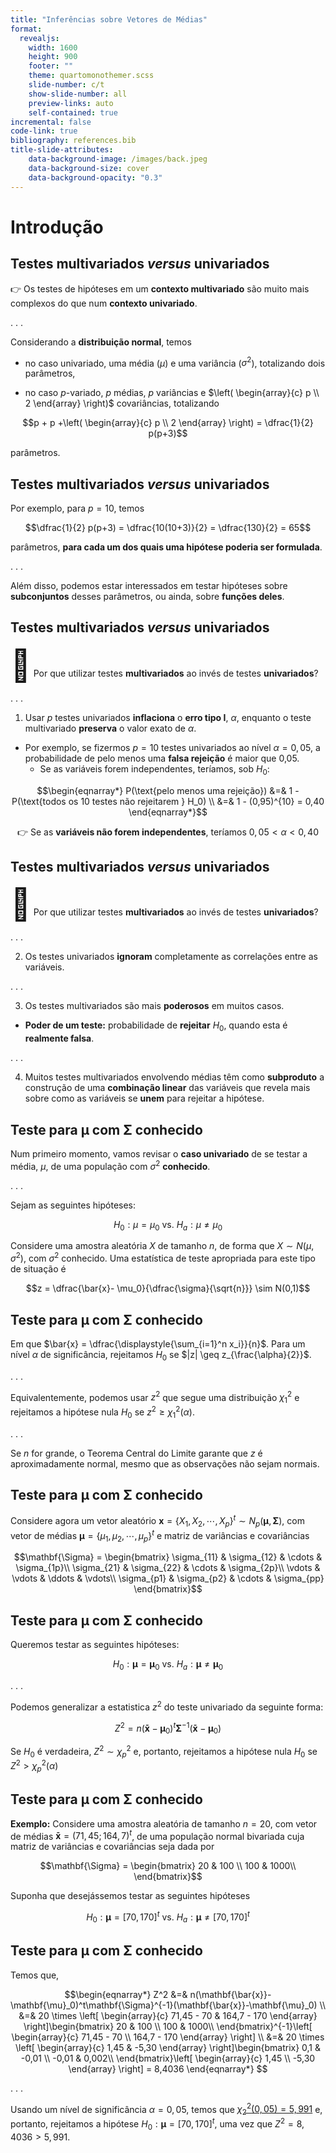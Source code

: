```yaml
---
title: "Inferências sobre Vetores de Médias"
format: 
  revealjs:
    width: 1600
    height: 900
    footer: ""
    theme: quartomonothemer.scss
    slide-number: c/t
    show-slide-number: all
    preview-links: auto
    self-contained: true
incremental: false
code-link: true
bibliography: references.bib
title-slide-attributes:
    data-background-image: /images/back.jpeg
    data-background-size: cover
    data-background-opacity: "0.3"
---
```


# Introdução

## Testes multivariados *versus* univariados


&#x1F449; Os testes de hipóteses em um **contexto multivariado** são muito mais complexos do que num **contexto univariado**.

. . .


Considerando a **distribuição normal**, temos

- no caso univariado, uma média ($\mu$) e uma variância ($\sigma^2$), totalizando dois parâmetros,

- no caso $p$-variado, $p$ médias, $p$ variâncias e $\left( \begin{array}{c} p \\ 2 \end{array}  \right)$ covariâncias, totalizando

$$p + p +\left( \begin{array}{c} p \\ 2 \end{array}  \right) = \dfrac{1}{2} p(p+3)$$

parâmetros.


## Testes multivariados *versus* univariados

Por exemplo, para $p = 10$, temos

$$\dfrac{1}{2} p(p+3) = \dfrac{10(10+3)}{2} = \dfrac{130}{2} = 65$$

parâmetros, **para cada um dos quais uma hipótese poderia ser formulada**.

. . .


Além disso, podemos estar interessados em testar hipóteses sobre **subconjuntos** desses parâmetros, ou ainda, sobre **funções deles**.


## Testes multivariados *versus* univariados

<span style='font-size:50px;'>&#129300;</span> Por que utilizar testes **multivariados** ao invés de testes **univariados**?


. . .


1) Usar $p$ testes univariados **inflaciona** o **erro tipo I**, $\alpha$, enquanto o teste multivariado **preserva** o valor exato de $\alpha$.

  - Por exemplo, se fizermos $p = 10$ testes univariados ao nível $\alpha = 0,05$, a probabilidade de pelo menos uma **falsa rejeição** é maior que 0,05. 
    - Se as variáveis forem independentes, teríamos, sob $H_0$:
    
$$\begin{eqnarray*} P(\text{pelo menos uma rejeição}) &=& 1 - P(\text{todos os 10 testes não rejeitarem } H_0) \\ &=& 1 - (0,95)^{10} = 0,40 \end{eqnarray*}$$

 <p align="center"> 
&#128073;  Se as **variáveis não forem independentes**, teríamos $0,05 < \alpha < 0,40$
</p>  



## Testes multivariados *versus* univariados

<span style='font-size:50px;'>&#129300;</span> Por que utilizar testes **multivariados** ao invés de testes **univariados**?


. . .


2) Os testes univariados **ignoram** completamente as correlações entre as variáveis.


. . .

3) Os testes multivariados são mais **poderosos** em muitos casos. 

  - **Poder de um teste:** probabilidade de **rejeitar** $H_0$, quando esta é **realmente falsa**.
  

. . .


4) Muitos testes multivariados envolvendo médias têm como **subproduto** a construção de uma **combinação linear** das variáveis que revela mais sobre como as variáveis se **unem** para rejeitar a hipótese.


## Teste para $\mathbf{\mu}$ com $\mathbf{\Sigma}$ conhecido

Num primeiro momento, vamos revisar o **caso univariado** de se testar a média, $\mu$, de uma população com $\sigma^2$ **conhecido**.

. . . 

Sejam as seguintes hipóteses:


$$H_0: \mu = \mu_0 \text{          vs.          } H_a: \mu \neq \mu_0$$


Considere uma amostra aleatória $X$ de tamanho $n$, de forma que $X \sim N(\mu, \sigma^2)$, com $\sigma^2$ conhecido. Uma estatística de teste apropriada para este tipo de situação é 

$$z = \dfrac{\bar{x}- \mu_0}{\dfrac{\sigma}{\sqrt{n}}} \sim N(0,1)$$



## Teste para $\mathbf{\mu}$ com $\mathbf{\Sigma}$ conhecido


Em que $\bar{x} = \dfrac{\displaystyle{\sum_{i=1}^n x_i}}{n}$. Para um nível $\alpha$ de significância, rejeitamos $H_0$ se $|z| \geq z_{\frac{\alpha}{2}}$.

. . .

Equivalentemente, podemos usar $z^2$ que segue uma distribuição $\chi^2_1$ e rejeitamos a hipótese nula $H_0$ se $z^2 \geq \chi^2_1(\alpha)$.

. . .


Se $n$ for grande, o Teorema Central do Limite garante que $z$ é aproximadamente normal, mesmo que as observações não sejam normais.



## Teste para $\mathbf{\mu}$ com $\mathbf{\Sigma}$ conhecido

Considere agora um vetor aleatório $\mathbf{x} = \{X_1, X_2, \cdots, X_p\}^t \sim N_p(\mathbf{\mu}, \mathbf{\Sigma})$, com vetor de médias $\mathbf{\mu} = \{\mu_1, \mu_2, \cdots, \mu_p\}^t$ e matriz de variâncias e covariâncias 

$$\mathbf{\Sigma} = \begin{bmatrix}
\sigma_{11} & \sigma_{12} & \cdots & \sigma_{1p}\\
\sigma_{21} & \sigma_{22} & \cdots & \sigma_{2p}\\
\vdots & \vdots & \ddots & \vdots\\
\sigma_{p1} & \sigma_{p2} & \cdots & \sigma_{pp}
\end{bmatrix}$$



## Teste para $\mathbf{\mu}$ com $\mathbf{\Sigma}$ conhecido

Queremos testar as seguintes hipóteses:

$$H_0: \mathbf{\mu} = \mathbf{\mu}_0 \text{          vs.          } H_a: \mathbf{\mu} \neq \mathbf{\mu}_0$$

. . .



Podemos generalizar a estatistica $z^2$ do teste univariado da seguinte forma:

$$Z^2 = n(\mathbf{\bar{x}}-\mathbf{\mu}_0)^t\mathbf{\Sigma}^{-1}(\mathbf{\bar{x}}-\mathbf{\mu}_0)$$

Se $H_0$ é verdadeira, $Z^2 \sim \chi^2_p$ e, portanto, rejeitamos a hipótese nula $H_0$ se $Z^2 > \chi^2_p(\alpha)$


## Teste para $\mathbf{\mu}$ com $\mathbf{\Sigma}$ conhecido


**Exemplo:** Considere uma amostra aleatória de tamanho $n = 20$, com vetor de médias $\mathbf{\bar{x}} = (71,45;164,7)^t$, de uma população normal bivariada cuja matriz de variâncias e covariâncias seja dada por

$$\mathbf{\Sigma} = \begin{bmatrix}
20 & 100 \\
100 & 1000\\
\end{bmatrix}$$

Suponha que desejássemos testar as seguintes hipóteses

$$H_0: \mathbf{\mu} = [70, 170]^t \text{          vs.          } H_a: \mathbf{\mu} \neq [70, 170]^t$$


## Teste para $\mathbf{\mu}$ com $\mathbf{\Sigma}$ conhecido

Temos que,

$$\begin{eqnarray*} Z^2 &=& n(\mathbf{\bar{x}}-\mathbf{\mu}_0)^t\mathbf{\Sigma}^{-1}(\mathbf{\bar{x}}-\mathbf{\mu}_0) \\ &=& 20 \times \left[ \begin{array}{c} 71,45 - 70 & 164,7 - 170 \end{array} \right]\begin{bmatrix}
20 & 100 \\
100 & 1000\\
\end{bmatrix}^{-1}\left[ \begin{array}{c} 71,45 - 70 \\ 164,7 - 170 \end{array} \right] \\ &=& 20 \times \left[ \begin{array}{c} 1,45 & -5,30 \end{array} \right]\begin{bmatrix}
0,1 & -0,01 \\
-0,01 & 0,002\\
\end{bmatrix}\left[ \begin{array}{c} 1,45 \\ -5,30 \end{array} \right] = 8,4036
\end{eqnarray*}
$$


. . .


Usando um nível de significância $\alpha = 0,05$, temos que [$\chi_2^2(0,05) = 5,991$](/documentos/Tabela da Qui-quadrado.pdf) e, portanto, rejeitamos a hipótese $H_0: \mathbf{\mu} = [70, 170]^t$, uma vez que $Z^2 = 8,4036 > 5,991$.
